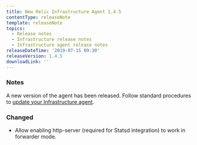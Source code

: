 ```yaml
---
title: New Relic Infrastructure Agent 1.4.5
contentType: releaseNote
template: releaseNote
topics:
  - Release notes
  - Infrastructure release notes
  - Infrastructure agent release notes
releaseDateTime: '2019-07-15 09:30'
releaseVersion: 1.4.5
downloadLink: ''
---
```


### Notes

A new version of the agent has been released. Follow standard procedures to [update your Infrastructure agent](/docs/infrastructure/new-relic-infrastructure/installation/update-infrastructure-agent).

### Changed

* Allow enabling http-server (required for Statsd integration) to work in forwarder mode.
